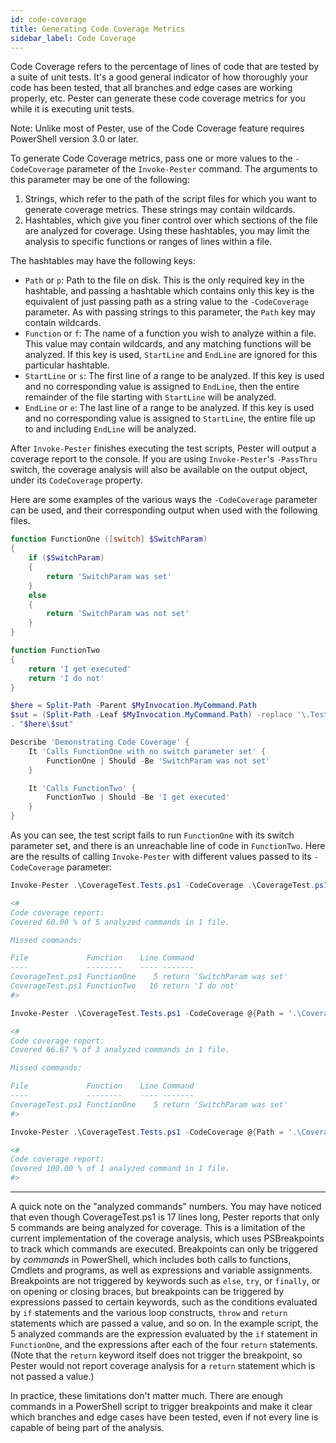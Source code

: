 ```yaml
---
id: code-coverage
title: Generating Code Coverage Metrics
sidebar_label: Code Coverage
---
```


Code Coverage refers to the percentage of lines of code that are tested by a suite of unit tests. It's a good general indicator of how thoroughly your code has been tested, that all branches and edge cases are working properly, etc. Pester can generate these code coverage metrics for you while it is executing unit tests.

Note: Unlike most of Pester, use of the Code Coverage feature requires PowerShell version 3.0 or later.

To generate Code Coverage metrics, pass one or more values to the `-CodeCoverage` parameter of the `Invoke-Pester` command. The arguments to this parameter may be one of the following:

1. Strings, which refer to the path of the script files for which you want to generate coverage metrics. These strings may contain wildcards.
2. Hashtables, which give you finer control over which sections of the file are analyzed for coverage. Using these hashtables, you may limit the analysis to specific functions or ranges of lines within a file.

The hashtables may have the following keys:

- `Path` or `p`: Path to the file on disk. This is the only required key in the hashtable, and passing a hashtable which contains only this key is the equivalent of just passing path as a string value to the `-CodeCoverage` parameter. As with passing strings to this parameter, the `Path` key may contain wildcards.
- `Function` or `f`: The name of a function you wish to analyze within a file. This value may contain wildcards, and any matching functions will be analyzed. If this key is used, `StartLine` and `EndLine` are ignored for this particular hashtable.
- `StartLine` or `s`: The first line of a range to be analyzed. If this key is used and no corresponding value is assigned to `EndLine`, then the entire remainder of the file starting with `StartLine` will be analyzed.
- `EndLine` or `e`: The last line of a range to be analyzed. If this key is used and no corresponding value is assigned to `StartLine`, the entire file up to and including `EndLine` will be analyzed.

After `Invoke-Pester` finishes executing the test scripts, Pester will output a coverage report to the console. If you are using `Invoke-Pester`'s `-PassThru` switch, the coverage analysis will also be available on the output object, under its `CodeCoverage` property.

Here are some examples of the various ways the `-CodeCoverage` parameter can be used, and their corresponding output when used with the following files.

```powershell title="CoverageTest.ps1"
function FunctionOne ([switch] $SwitchParam)
{
    if ($SwitchParam)
    {
        return 'SwitchParam was set'
    }
    else
    {
        return 'SwitchParam was not set'
    }
}

function FunctionTwo
{
    return 'I get executed'
    return 'I do not'
}
```

```powershell title="CoverageTest.Tests.ps1"
$here = Split-Path -Parent $MyInvocation.MyCommand.Path
$sut = (Split-Path -Leaf $MyInvocation.MyCommand.Path) -replace '\.Tests\.', '.'
. "$here\$sut"

Describe 'Demonstrating Code Coverage' {
    It 'Calls FunctionOne with no switch parameter set' {
        FunctionOne | Should -Be 'SwitchParam was not set'
    }

    It 'Calls FunctionTwo' {
        FunctionTwo | Should -Be 'I get executed'
    }
}
```

As you can see, the test script fails to run `FunctionOne` with its switch parameter set, and there is an unreachable line of code in `FunctionTwo`. Here are the results of calling `Invoke-Pester` with different values passed to its `-CodeCoverage` parameter:

```powershell
Invoke-Pester .\CoverageTest.Tests.ps1 -CodeCoverage .\CoverageTest.ps1

<#
Code coverage report:
Covered 60.00 % of 5 analyzed commands in 1 file.

Missed commands:

File             Function    Line Command
----             --------    ---- -------
CoverageTest.ps1 FunctionOne    5 return 'SwitchParam was set'
CoverageTest.ps1 FunctionTwo   16 return 'I do not'
#>

Invoke-Pester .\CoverageTest.Tests.ps1 -CodeCoverage @{Path = '.\CoverageTest.ps1'; Function = 'FunctionOne' }

<#
Code coverage report:
Covered 66.67 % of 3 analyzed commands in 1 file.

Missed commands:

File             Function    Line Command
----             --------    ---- -------
CoverageTest.ps1 FunctionOne    5 return 'SwitchParam was set'
#>

Invoke-Pester .\CoverageTest.Tests.ps1 -CodeCoverage @{Path = '.\CoverageTest.ps1'; StartLine = 7; EndLine = 14 }

<#
Code coverage report:
Covered 100.00 % of 1 analyzed command in 1 file.
#>
```

---
A quick note on the "analyzed commands" numbers. You may have noticed that even though CoverageTest.ps1 is 17 lines long, Pester reports that only 5 commands are being analyzed for coverage. This is a limitation of the current implementation of the coverage analysis, which uses PSBreakpoints to track which commands are executed. Breakpoints can only be triggered by _commands_ in PowerShell, which includes both calls to functions, Cmdlets and programs, as well as expressions and variable assignments. Breakpoints are not triggered by keywords such as `else`, `try`, or `finally`, or on opening or closing braces, but breakpoints can be triggered by expressions passed to certain keywords, such as the conditions evaluated by `if` statements and the various loop constructs, `throw` and `return` statements which are passed a value, and so on. In the example script, the 5 analyzed commands are the expression evaluated by the `if` statement in `FunctionOne`, and the expressions after each of the four `return` statements. (Note that the `return` keyword itself does not trigger the breakpoint, so Pester would not report coverage analysis for a `return` statement which is not passed a value.)

In practice, these limitations don't matter much. There are enough commands in a PowerShell script to trigger breakpoints and make it clear which branches and edge cases have been tested, even if not every line is capable of being part of the analysis.
